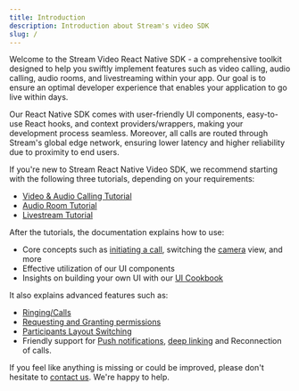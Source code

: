 ```yaml
---
title: Introduction
description: Introduction about Stream's video SDK
slug: /
---
```


Welcome to the Stream Video React Native SDK - a comprehensive toolkit designed to help you swiftly implement features such as video calling, audio calling, audio rooms, and livestreaming within your app. Our goal is to ensure an optimal developer experience that enables your application to go live within days.

Our React Native SDK comes with user-friendly UI components, easy-to-use React hooks, and context providers/wrappers, making your development process seamless. Moreover, all calls are routed through Stream's global edge network, ensuring lower latency and higher reliability due to proximity to end users.

If you're new to Stream React Native Video SDK, we recommend starting with the following three tutorials, depending on your requirements:

- [Video & Audio Calling Tutorial](https://getstream.io/video/sdk/reactnative/tutorial/video-calling/)
- [Audio Room Tutorial](https://getstream.io/video/sdk/reactnative/tutorial/audio-room/)
- [Livestream Tutorial](https://getstream.io/video/sdk/reactnative/tutorial/livestreaming/)

After the tutorials, the documentation explains how to use:

- Core concepts such as [initiating a call](./core/joining-and-creating-calls/), switching the [camera](./core/camera-and-microphone/) view, and more
- Effective utilization of our UI components
- Insights on building your own UI with our [UI Cookbook](./ui-cookbook/overview/)

It also explains advanced features such as:

- [Ringing/Calls](./core/joining-and-creating-calls/)
- [Requesting and Granting permissions](./core/permissions-and-moderation/)
- [Participants Layout Switching](./ui-cookbook/runtime-layout-switching/)
- Friendly support for [Push notifications](./advanced/push-notifications/overview), [deep linking](./advanced/deeplinking/) and Reconnection of calls.

If you feel like anything is missing or could be improved, please don't hesitate to [contact us](https://getstream.io/contact/). We're happy to help.
